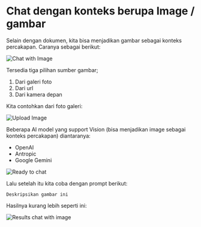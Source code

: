 # Chat dengan konteks berupa Image / gambar

Selain dengan dokumen, kita bisa menjadikan gambar sebagai konteks percakapan. Caranya sebagai berikut:

![Chat with Image](https://res.cloudinary.com/moyadev/image/upload/v1733058946/maia/tips5-chatImages_wiqiiq.png)

Tersedia tiga pilihan sumber gambar;
1. Dari galeri foto
2. Dari url
3. Dari kamera depan 

Kita contohkan dari foto galeri:

![Upload Image](https://res.cloudinary.com/moyadev/image/upload/v1733059378/maia/tips5-uploadImages_porqew.png)

Beberapa AI model yang support Vision (bisa menjadikan image sebagai konteks percakapan) diantaranya:
- OpenAI
- Antropic
- Google Gemini

![Ready to chat](https://res.cloudinary.com/moyadev/image/upload/v1733059553/maia/tips5-imageContext_rcfje0.png)

Lalu setelah itu kita coba dengan prompt berikut:

`Deskripsikan gambar ini`

Hasilnya kurang lebih seperti ini:

![Results chat with image](https://res.cloudinary.com/moyadev/image/upload/v1733059746/maia/tips5-results_r6zott.png)

